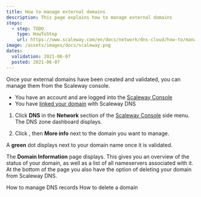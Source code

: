 ```yaml
---
title: How to manage external domains
description: This page explains how to manage external domains
steps:
  - step: TODO
    type: HowToStep
    url: https://www.scaleway.com/en/docs/network/dns-cloud/how-to/manage-external-domain/
image: /assets/images/docs/scaleway.png
dates:
  validation: 2021-06-07
  posted: 2021-06-07
---
```



Once your external domains have been created and validated, you can manage them from the Scaleway console.

<Message type="requirement">

- You have an account and are logged into the [Scaleway Console](https://console.scaleway.com) 
- You have [linked your domain](/network/dns-cloud/how-to/add-external-domain) with Scaleway DNS

</Message>

1. Click **DNS** in the **Network** section of the [Scaleway Console](https://console.scaleway.com) side menu. The DNS zone dashboard displays.

2. Click <Icon name="more" />, then **More info** next to the domain you want to manage.
  <Lightbox src="assets/scaleway-dns-more-info.png" alt="" />

  <Message type="note">

  A **green** dot displays next to your domain name once it is validated. 
  
  </Message>

The **Domain Information** page displays. This gives you an overview of the status of your domain, as well as a list of all nameservers associated with it. At the bottom of the page you also have the option of deleting your domain from Scaleway DNS. 

<Lightbox src="assets/scaleway-dns-domain-information.png" alt="" />

<Navigation title="See Also">
  <PreviousButton to="/network/dns-cloud/how-to/manage-dns-records/">How to manage DNS records</PreviousButton>
  <NextButton to="/network/dns-cloud/how-to/delete-domain/">How to delete a domain</NextButton>
</Navigation>
